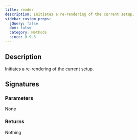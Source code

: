 ```yaml
---
title: render
description: Initiates a re-rendering of the current setup.
sidebar_custom_props:
  jQuery: false
  dom: false
  category: Methods
  since: 0.9.6
---
```


<SinceBadge since="0.9.6" />


## Description
Initiates a re-rendering of the current setup. 

## Signatures

<TypeTable>
    <TypeRow type="js" name="function render()" />
    <TypeRow type="net" name="void Render()" />
    <TypeRow type="android" name="fun render(): Unit" />
</TypeTable>

### Parameters
None

### Returns
Nothing